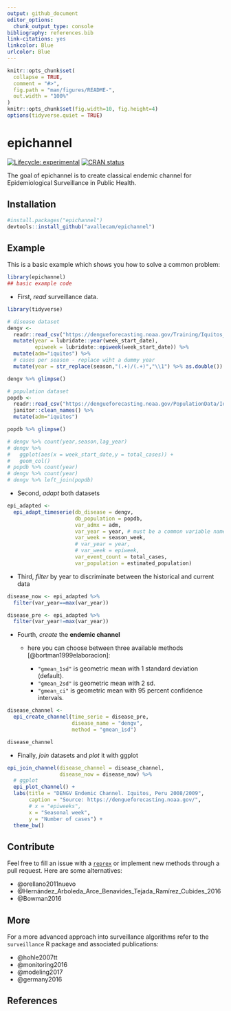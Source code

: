 ```yaml
---
output: github_document
editor_options: 
  chunk_output_type: console
bibliography: references.bib
link-citations: yes
linkcolor: Blue
urlcolor: Blue
---
```


<!-- README.md is generated from README.Rmd. Please edit that file -->

```r
knitr::opts_chunk$set(
  collapse = TRUE,
  comment = "#>",
  fig.path = "man/figures/README-",
  out.width = "100%"
)
knitr::opts_chunk$set(fig.width=10, fig.height=4)
options(tidyverse.quiet = TRUE)
```
# epichannel

<!-- badges: start -->
[![Lifecycle: experimental](https://img.shields.io/badge/lifecycle-experimental-orange.svg)](https://www.tidyverse.org/lifecycle/#experimental)
[![CRAN status](https://www.r-pkg.org/badges/version/epichannel)](https://cran.r-project.org/package=epichannel)
<!-- badges: end -->

The goal of epichannel is to create classical endemic channel for Epidemiological Surveillance in Public Health.

## Installation

<!-- You can install the released version of epichannel from [CRAN](https://CRAN.R-project.org) with: -->

``` r
#install.packages("epichannel")
devtools::install_github("avallecam/epichannel")
```

## Example

This is a basic example which shows you how to solve a common problem:

```r
library(epichannel)
## basic example code
```

- First, _read_ surveillance data.

```r
library(tidyverse)

# disease dataset
dengv <-
  readr::read_csv("https://dengueforecasting.noaa.gov/Training/Iquitos_Training_Data.csv") %>%
  mutate(year = lubridate::year(week_start_date),
         epiweek = lubridate::epiweek(week_start_date)) %>%
  mutate(adm="iquitos") %>%
  # cases per season - replace wiht a dummy year
  mutate(year = str_replace(season,"(.+)/(.+)","\\1") %>% as.double())

dengv %>% glimpse()

# population dataset
popdb <-
  readr::read_csv("https://dengueforecasting.noaa.gov/PopulationData/Iquitos_Population_Data.csv") %>%
  janitor::clean_names() %>%
  mutate(adm="iquitos")

popdb %>% glimpse()
```

```r
# dengv %>% count(year,season,lag_year)
# dengv %>%
#   ggplot(aes(x = week_start_date,y = total_cases)) +
#   geom_col()
# popdb %>% count(year)
# dengv %>% count(year)
# dengv %>% left_join(popdb)
```

- Second, _adapt_ both datasets

```r
epi_adapted <-
  epi_adapt_timeserie(db_disease = dengv,
                      db_population = popdb,
                      var_admx = adm,
                      var_year = year, # must be a common variable name between datasets
                      var_week = season_week,
                      # var_year = year, 
                      # var_week = epiweek,
                      var_event_count = total_cases,
                      var_population = estimated_population)
```

- Third, _filter_ by year to discriminate between the historical and current data 

```r
disease_now <- epi_adapted %>%
  filter(var_year==max(var_year))

disease_pre <- epi_adapted %>%
  filter(var_year!=max(var_year))
```

- Fourth, _create_ the __endemic channel__

  + here you can choose between three available methods [@bortman1999elaboracion]:
    
    + `"gmean_1sd"` is geometric mean with 1 standard deviation (default). 
    + `"gmean_2sd"` is geometric mean with 2 sd. 
    + `"gmean_ci"` is geometric mean with 95 percent confidence intervals.

```r
disease_channel <-
  epi_create_channel(time_serie = disease_pre,
                     disease_name = "dengv",
                     method = "gmean_1sd")

disease_channel

```

- Finally, _join_ datasets and _plot_ it with ggplot

```r
epi_join_channel(disease_channel = disease_channel,
                 disease_now = disease_now) %>%
  # ggplot
  epi_plot_channel() +
  labs(title = "DENGV Endemic Channel. Iquitos, Peru 2008/2009",
       caption = "Source: https://dengueforecasting.noaa.gov/",
       # x = "epiweeks",
       x = "Seasonal week",
       y = "Number of cases") +
  theme_bw()
```

## Contribute

Feel free to fill an issue with a [`reprex`](https://reprex.tidyverse.org/) or implement new methods through a pull request. Here are some alternatives:

- @orellano2011nuevo
- @Hernández_Arboleda_Arce_Benavides_Tejada_Ramírez_Cubides_2016
- @Bowman2016

## More

For a more advanced approach into surveillance algorithms refer to the `surveillance` R package and associated publications:

- @hohle2007tt
- @monitoring2016
- @modeling2017
- @germany2016

## References


